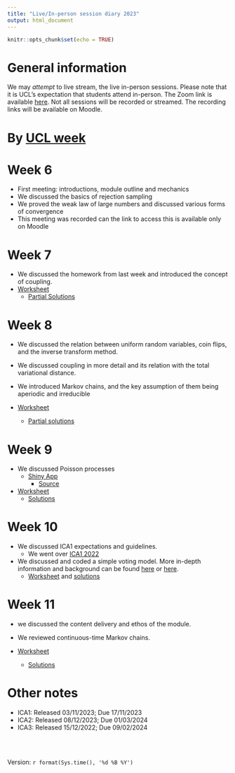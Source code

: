 ```yaml
---
title: "Live/In-person session diary 2023"
output: html_document
---
```


```r
knitr::opts_chunk$set(echo = TRUE)
```

# General information

We may  *attempt* to live stream, the live in-person sessions.  Please note that it is UCL's expectation that students attend in-person.  The Zoom link is available [here](https://ucl.zoom.us/my/terrysoo).  Not all sessions will be recorded or streamed.  The recording links will be available on Moodle.


# By [UCL week](https://www.ucl.ac.uk/estates/sites/estates/files/ucl_academic_calendar_2023_2024.pdf)


# Week 6
  * First meeting: introductions, module outline and mechanics
  * We discussed the basics of rejection sampling
  * We proved the weak law of large numbers and discussed various forms of convergence
  * This meeting was recorded can the link to access this is available only on Moodle

# Week 7
  * We discussed the homework from last week and introduced the concept of coupling.
  * [Worksheet](https://tsoo-math.github.io/ucl4/week7-2023-inclass.html)
    * [Partial Solutions](https://tsoo-math.github.io/ucl3/week7-2022-inclass-sols.html)

# Week 8

* We discussed the relation between uniform random variables, coin flips, and the inverse transform method.
* We discussed coupling in more detail and its relation with the total variational distance.
* We introduced Markov chains, and the key assumption of them being aperiodic and irreducible

* [Worksheet](https://tsoo-math.github.io/ucl4/week8-2023-inclass.html)
  * [Partial solutions](https://tsoo-math.github.io/ucl4/week8-2023-inclass-sols.html)

# Week 9
* We discussed Poisson processes
  * [Shiny App](https://terry-soo.shinyapps.io/Poisson-disc/)
    * [Source](https://tsoo-math.github.io/ucl/app.R)
* [Worksheet](https://tsoo-math.github.io/ucl4/week9-2023-inclass.html)
  * [Solutions](https://tsoo-math.github.io/ucl4/week9-2023-inclass-sols.html)

# Week 10

* We discussed ICA1 expectations and guidelines.
  * We went over [ICA1 2022](https://tsoo-math.github.io/ucl3/2022-ica1-stat9.html)
* We discussed and coded a simple voting model.  More in-depth information and background can be found [here](https://www.math.uvic.ca/~aquas/papers/paper23.pdf) or [here](https://www.worldscientific.com/doi/10.1142/S0219493704000912).
  * [Worksheet](https://tsoo-math.github.io/ucl4/week11-2023-inclass.html) and [solutions](https://tsoo-math.github.io/ucl4/week11-2023-inclass-sols.html) 

# Week 11

* we discussed the content delivery and ethos of the module.
* We reviewed continuous-time Markov chains.

* [Worksheet](https://tsoo-math.github.io/ucl4/week11-2023-inclass.html)
  * [Solutions](https://tsoo-math.github.io/ucl4/week11-2023-inclass-sols.html)


# Other notes



* ICA1: Released 03/11/2023; Due 17/11/2023
* ICA2: Released 08/12/2023; Due 01/03/2024
* ICA3: Released 15/12/2022; Due 09/02/2024




<br>
<br>

 Version:  `r format(Sys.time(), '%d %B %Y')`

<br>
<br>
<br>